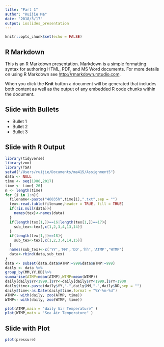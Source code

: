 ```yaml
---
title: "Part 1"
author: "Ruijie Ma"
date: "2018/3/17"
output: ioslides_presentation
---
```


```r
knitr::opts_chunk$set(echo = FALSE)
```

## R Markdown

This is an R Markdown presentation. Markdown is a simple formatting syntax for authoring HTML, PDF, and MS Word documents. For more details on using R Markdown see <http://rmarkdown.rstudio.com>.

When you click the **Knit** button a document will be generated that includes both content as well as the output of any embedded R code chunks within the document.

## Slide with Bullets

- Bullet 1
- Bullet 2
- Bullet 3

## Slide with R Output

```r
library(tidyverse)
library(zoo)
library(TSA)
setwd("/Users/ruijie/Documents/ma415/Assignment5")
data <- NULL
time <- seq(1988,2017)
time <- time[-26]
n <- length(time)
for (i in 1:n){
  filename<-paste("46035h",time[i],".txt",sep = "")
  tex<-read.table(filename,header = TRUE, fill = TRUE)
  if(!is.null(data)){
    names(tex)<-names(data)
  }
  if(length(tex[1,])==16|length(tex[1,])==17){
    sub_tex<-tex[,c(1,2,3,4,13,14)]
  }
  if(length(tex[1,])==18){
    sub_tex<-tex[,c(1,2,3,4,14,15)]
  }
  names(sub_tex)<-c('YY','MM','DD','hh','ATMP','WTMP')
  data<-rbind(data,sub_tex)
}
data <- subset(data,data$ATMP!=999&data$WTMP!=999)
daily <- data %>%
group_by(MM,YY,DD)%>%
summarise(ATMP=mean(ATMP),WTMP=mean(WTMP))
daily[daily$YY<1999,]$YY<-daily[daily$YY<1999,]$YY+1900
daily$time<-paste(daily$YY,"-",daily$MM,"-",daily$DD,sep = "")
daily$time<-as.Date(daily$time,format = "%Y-%m-%d")
ATMP<- with(daily, zoo(ATMP, time))
WTMP<- with(daily, zoo(WTMP, time))

plot(ATMP,main = "daily Air Temperature" )
plot(WTMP,main = "Sea Air Temperature" )
```

## Slide with Plot

```r
plot(pressure)
```

